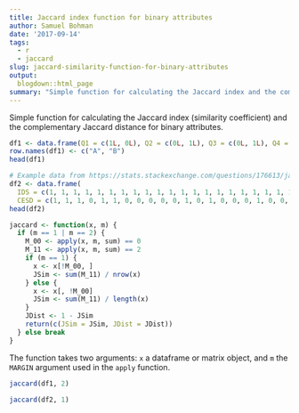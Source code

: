 ```yaml
---
title: Jaccard index function for binary attributes
author: Samuel Bohman
date: '2017-09-14'
tags:
  - r
  - jaccard
slug: jaccard-similarity-function-for-binary-attributes
output:
  blogdown::html_page
summary: "Simple function for calculating the Jaccard index and the complementary Jaccard distance for binary attributes."
---
```


Simple function for calculating the Jaccard index (similarity coefficient) and the complementary Jaccard distance for binary attributes. 

```r
df1 <- data.frame(Q1 = c(1L, 0L), Q2 = c(0L, 1L), Q3 = c(0L, 1L), Q4 = c(1L, 0L), Q5 = c(1L, 1L), Q6 = c(0L, 0L))
row.names(df1) <- c("A", "B")
head(df1)

# Example data from https://stats.stackexchange.com/questions/176613/jaccard-similarity-in-r
df2 <- data.frame(
  IDS = c(1, 1, 1, 1, 1, 1, 1, 1, 1, 1, 1, 1, 1, 1, 1, 1, 1, 1, 1, 1, 1, 1, 1, 1, 1, 1, 1, 1, 1, 1, 1, 0, 0, 0, 0, 0, 0, 0, 0, 0, 0, 0, 0), 
  CESD = c(1, 1, 1, 0, 1, 1, 0, 0, 0, 0, 0, 1, 0, 1, 0, 0, 0, 1, 0, 0, 0, 0, 0, 0, 0, 0, 0, 0, 0, 0, 0, 1, 1, 1, 1, 1, 1, 1, 1, 1, 1, 1, 1))
head(df2)

jaccard <- function(x, m) {
  if (m == 1 | m == 2) {
    M_00 <- apply(x, m, sum) == 0
    M_11 <- apply(x, m, sum) == 2
    if (m == 1) {
      x <- x[!M_00, ]
      JSim <- sum(M_11) / nrow(x)
    } else {
      x <- x[, !M_00]
      JSim <- sum(M_11) / length(x)
    }
    JDist <- 1 - JSim
    return(c(JSim = JSim, JDist = JDist))
  } else break
}
```

The function takes two arguments: `x` a dataframe or matrix object, and `m` the `MARGIN` argument used in the `apply` function. 

```r
jaccard(df1, 2)
```

```r
jaccard(df2, 1)
```

